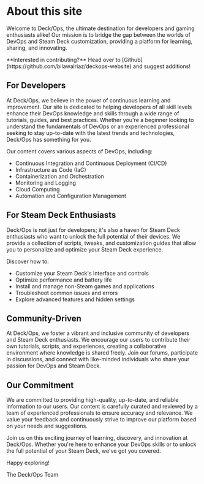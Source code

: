 # About this site

Welcome to Deck/Ops, the ultimate destination for developers and gaming enthusiasts alike! Our mission is to bridge the gap between the worlds of DevOps and Steam Deck customization, providing a platform for learning, sharing, and innovating.

 
<Callout emoji="🥷">
  **Interested in contributing?** Head over to [Github](https://github.com/bilawalriaz/deckops-website) and suggest additions! 
</Callout>

## For Developers

At Deck/Ops, we believe in the power of continuous learning and improvement. Our site is dedicated to helping developers of all skill levels enhance their DevOps knowledge and skills through a wide range of tutorials, guides, and best practices. Whether you're a beginner looking to understand the fundamentals of DevOps or an experienced professional seeking to stay up-to-date with the latest trends and technologies, Deck/Ops has something for you.

Our content covers various aspects of DevOps, including:

- Continuous Integration and Continuous Deployment (CI/CD)
- Infrastructure as Code (IaC)
- Containerization and Orchestration
- Monitoring and Logging
- Cloud Computing
- Automation and Configuration Management

## For Steam Deck Enthusiasts

Deck/Ops is not just for developers; it's also a haven for Steam Deck enthusiasts who want to unlock the full potential of their devices. We provide a collection of scripts, tweaks, and customization guides that allow you to personalize and optimize your Steam Deck experience.

Discover how to:

- Customize your Steam Deck's interface and controls
- Optimize performance and battery life
- Install and manage non-Steam games and applications
- Troubleshoot common issues and errors
- Explore advanced features and hidden settings

## Community-Driven

At Deck/Ops, we foster a vibrant and inclusive community of developers and Steam Deck enthusiasts. We encourage our users to contribute their own tutorials, scripts, and experiences, creating a collaborative environment where knowledge is shared freely. Join our forums, participate in discussions, and connect with like-minded individuals who share your passion for DevOps and Steam Deck.

## Our Commitment

We are committed to providing high-quality, up-to-date, and reliable information to our users. Our content is carefully curated and reviewed by a team of experienced professionals to ensure accuracy and relevance. We value your feedback and continuously strive to improve our platform based on your needs and suggestions.

Join us on this exciting journey of learning, discovery, and innovation at Deck/Ops. Whether you're here to enhance your DevOps skills or to unlock the full potential of your Steam Deck, we've got you covered.

Happy exploring!

The Deck/Ops Team